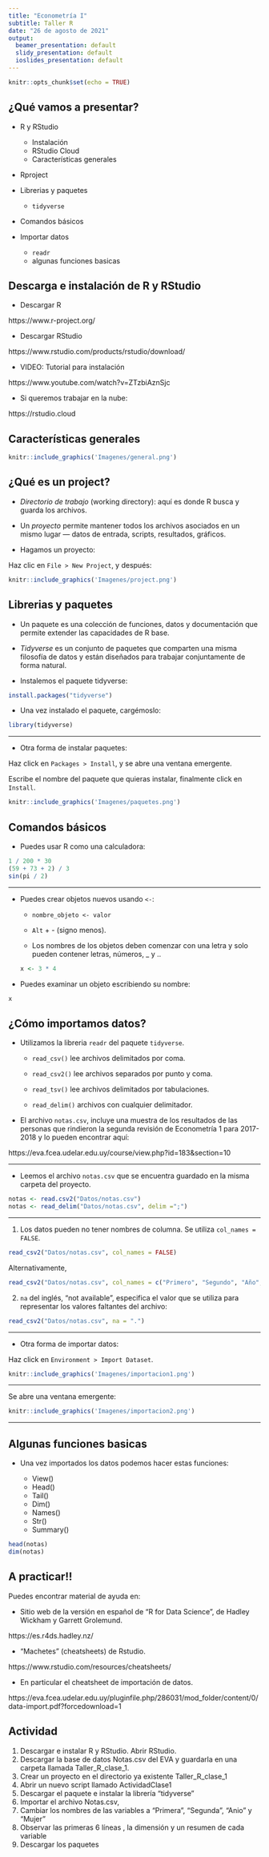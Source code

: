```yaml
---
title: "Econometría I"
subtitle: Taller R
date: "26 de agosto de 2021"
output:
  beamer_presentation: default
  slidy_presentation: default
  ioslides_presentation: default
---
```


```r
knitr::opts_chunk$set(echo = TRUE)
```

## ¿Qué vamos a presentar? 

* R y RStudio
     + Instalación
     + RStudio Cloud
     + Características generales
     
* Rproject

* Librerias y paquetes
     + ```tidyverse```
     
* Comandos básicos

* Importar datos
     + ```readr```
     + algunas funciones basicas
     

## Descarga e instalación de R y RStudio

* Descargar R

https://www.r-project.org/

* Descargar RStudio 

https://www.rstudio.com/products/rstudio/download/

* VIDEO: Tutorial para instalación

https://www.youtube.com/watch?v=ZTzbiAznSjc

* Si queremos trabajar en la nube:

https://rstudio.cloud


## Características generales
```r
knitr::include_graphics('Imagenes/general.png')
```


## ¿Qué es un project?

* *Directorio de trabajo* (working directory): aquí es donde R busca y guarda los archivos.

* Un *proyecto* permite mantener todos los archivos asociados  en un mismo lugar — datos de entrada, scripts, resultados, gráficos. 

* Hagamos un proyecto:

Haz clic en ```File > New Project```, y después:

```r
knitr::include_graphics('Imagenes/project.png')
```




## Librerias y paquetes

* Un paquete es una colección de funciones, datos y documentación que permite extender las capacidades de R base.


* *Tidyverse* es un conjunto de paquetes que comparten una misma filosofía de datos y están diseñados para trabajar conjuntamente de forma natural.

* Instalemos el paquete tidyverse:
```r
install.packages("tidyverse")
```

* Una vez instalado el paquete, cargémoslo:
```r
library(tidyverse)
```


***


* Otra forma de instalar paquetes:

Haz click en ```Packages > Install```, y se abre una ventana emergente.

Escribe el nombre del paquete que quieras instalar, finalmente click en ```Install```.

```r
knitr::include_graphics('Imagenes/paquetes.png')
```


## Comandos básicos

* Puedes usar R como una calculadora:
```r
1 / 200 * 30
(59 + 73 + 2) / 3
sin(pi / 2)
```
***

* Puedes crear objetos nuevos usando ```<-```:

   + ```nombre_objeto <- valor```
   
   + ```Alt``` + - (signo menos).
   
   + Los nombres de los objetos deben comenzar con una letra y solo pueden contener letras, números, _ y .. 
```r
x <- 3 * 4
```
   
* Puedes examinar un objeto escribiendo su nombre:
```r
x 
```

## ¿Cómo importamos datos?
* Utilizamos la libreria ```readr``` del paquete ```tidyverse```.

     + ```read_csv()``` lee archivos delimitados por coma.

     + ```read_csv2()``` lee archivos separados por punto y coma.

     + ```read_tsv()``` lee archivos delimitados por tabulaciones.

     + ```read_delim()``` archivos con cualquier delimitador.

* El archivo ```notas.csv```, incluye una muestra de los resultados de las personas que rindieron la segunda revisión de Econometría 1 para 2017-2018 y lo pueden encontrar aquí:

https://eva.fcea.udelar.edu.uy/course/view.php?id=183&section=10

***

* Leemos el archivo ```notas.csv``` que se encuentra guardado en la misma carpeta del proyecto.
```r
notas <- read.csv2("Datos/notas.csv")
notas <- read_delim("Datos/notas.csv", delim =";")
```

***
1.	Los datos pueden no tener nombres de columna. Se utiliza ``` col_names = FALSE```. 

```r
read_csv2("Datos/notas.csv", col_names = FALSE)
``` 

Alternativamente,

```r
read_csv2("Datos/notas.csv", col_names = c("Primero", "Segundo", "Año", "Mujer"))
``` 

2. ```na``` del inglés, “not available”, especifica el valor que se utiliza para representar los valores faltantes del archivo:

```r
read_csv2("Datos/notas.csv", na = ".")
``` 
***

* Otra forma de importar datos:

Haz click en ```Environment > Import Dataset```.

```r
knitr::include_graphics('Imagenes/importacion1.png')
```

***
Se abre una ventana emergente:

```r
knitr::include_graphics('Imagenes/importacion2.png')
```

***

## Algunas funciones basicas

* Una vez importados los datos podemos hacer estas funciones:

    + View()
    + Head()
    + Tail()
    + Dim()
    + Names()
    + Str()
    + Summary()

```r
head(notas)
dim(notas)
```

## A practicar!!

Puedes encontrar material de ayuda en:

* Sitio web de la versión en español de “R for Data Science”, de Hadley Wickham y Garrett Grolemund. 

https://es.r4ds.hadley.nz/

* "Machetes" (cheatsheets) de Rstudio.

https://www.rstudio.com/resources/cheatsheets/

* En particular el cheatsheet de importación de datos.

https://eva.fcea.udelar.edu.uy/pluginfile.php/286031/mod_folder/content/0/data-import.pdf?forcedownload=1


## Actividad 
1. Descargar e instalar R y RStudio. Abrir RStudio.
2. Descargar la base de datos Notas.csv del EVA y guardarla en una carpeta llamada Taller_R_clase_1.
3. Crear un proyecto en el directorio ya existente Taller_R_clase_1
5. Abrir un nuevo script llamado ActividadClase1
6. Descargar el paquete e instalar la librería “tidyverse”
7. Importar el archivo Notas.csv, 
8. Cambiar los nombres de las variables a “Primera”, “Segunda”, “Anio” y “Mujer”
9. Observar las primeras 6 líneas , la dimensión y un resumen de cada variable
10. Descargar los paquetes 





